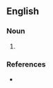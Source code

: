 {{also|summerhouse|summer-house}}

==English==

===Noun===
{{en-noun}}

# {{alternative spelling of|summerhouse|lang=en}}

===References===
* {{R:Lexico|-|summer house}}